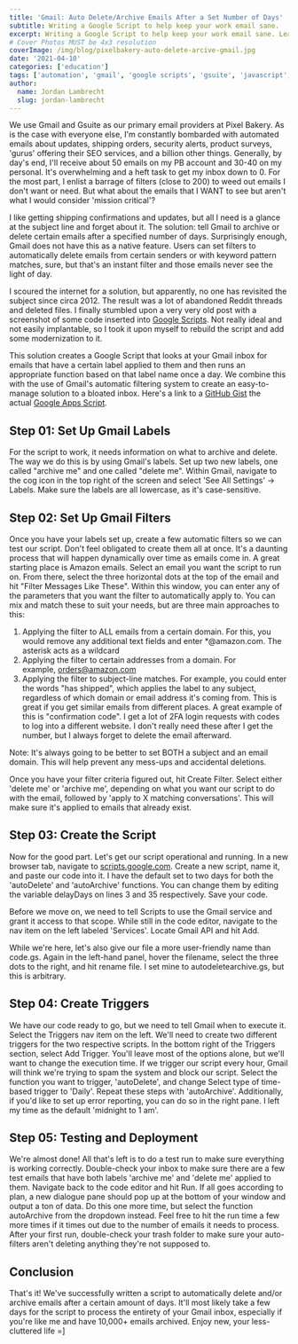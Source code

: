```yaml
---
title: 'Gmail: Auto Delete/Archive Emails After a Set Number of Days'
subtitle: Writing a Google Script to help keep your work email sane. 
excerpt: Writing a Google Script to help keep your work email sane. Learn how to auto delete/archive Gmail emails after a set time and stay organized.
# Cover Photos MUST be 4x3 resolution
coverImage: /img/blog/pixelbakery-auto-delete-arcive-gmail.jpg
date: '2021-04-10'
categories: ['education']
tags: ['automation', 'gmail', 'google scripts', 'gsuite', 'javascript', 'Tutorial']
author:
  name: Jordan Lambrecht
  slug: jordan-lambrecht
---
```


We use Gmail and Gsuite as our primary email providers at Pixel Bakery. As is the case with everyone else, I'm constantly bombarded with automated emails about updates, shipping orders, security alerts, product surveys, 'gurus' offering their SEO services, and a billion other things. Generally, by day's end, I'll receive about 50 emails on my PB account and 30-40 on my personal. It's overwhelming and a heft task to get my inbox down to 0. For the most part, I enlist a barrage of filters (close to 200) to weed out emails I don't want or need. But what about the emails that I WANT to see but aren't what I would consider 'mission critical'?

I like getting shipping confirmations and updates, but all I need is a glance at the subject line and forget about it. The solution: tell Gmail to archive or delete certain emails after a specified number of days. Surprisingly enough, Gmail does not have this as a native feature. Users can set filters to automatically delete emails from certain senders or with keyword pattern matches, sure, but that's an instant filter and those emails never see the light of day.

I scoured the internet for a solution, but apparently, no one has revisited the subject since circa 2012. The result was a lot of abandoned Reddit threads and deleted files. I finally stumbled upon a very very old post with a screenshot of some code inserted into [Google Scripts](https://www.google.com/script/start/). Not really ideal and not easily implantable, so I took it upon myself to rebuild the script and add some modernization to it.

This solution creates a Google Script that looks at your Gmail inbox for emails that have a certain label applied to them and then runs an appropriate function based on that label name once a day. We combine this with the use of Gmail's automatic filtering system to create an easy-to-manage solution to a bloated inbox. Here's a link to a [GitHub Gist](https://gist.github.com/jordanlambrecht/ec6ad36b5a48271fcbb4bb811512e477) the actual [Google Apps Script](https://script.google.com/d/1BW2AqvwUSbd9fID36fszLLUKkEmu8gj0FfKjyKanEwV7OGgzQuxHZS9e).

## Step 01: Set Up Gmail Labels

For the script to work, it needs information on what to archive and delete. The way we do this is by using Gmail's labels. Set up two new labels, one called "archive me" and one called "delete me". Within Gmail, navigate to the cog icon in the top right of the screen and select 'See All Settings' -> Labels. Make sure the labels are all lowercase, as it's case-sensitive.

## Step 02: Set Up Gmail Filters

Once you have your labels set up, create a few automatic filters so we can test our script. Don't feel obligated to create them all at once. It's a daunting process that will happen dynamically over time as emails come in. A great starting place is Amazon emails. Select an email you want the script to run on. From there, select the three horizontal dots at the top of the email and hit "Filter Messages Like These". Within this window, you can enter any of the parameters that you want the filter to automatically apply to. You can mix and match these to suit your needs, but are three main approaches to this:

1.  Applying the filter to ALL emails from a certain domain. For this, you would remove any additional text fields and enter \*@amazon.com. The asterisk acts as a wildcard
2.  Applying the filter to certain addresses from a domain. For example, orders@amazon.com
3.  Applying the filter to subject-line matches. For example, you could enter the words "has shipped", which applies the label to any subject, regardless of which domain or email address it's coming from. This is great if you get similar emails from different places. A great example of this is "confirmation code". I get a lot of 2FA login requests with codes to log into a different website. I don't really need these after I get the number, but I always forget to delete the email afterward.

Note: It's always going to be better to set BOTH a subject and an email domain. This will help prevent any mess-ups and accidental deletions.

Once you have your filter criteria figured out, hit Create Filter. Select either 'delete me' or 'archive me', depending on what you want our script to do with the email, followed by 'apply to X matching conversations'. This will make sure it's applied to emails that already exist.

## Step 03: Create the Script

Now for the good part. Let's get our script operational and running. In a new browser tab, navigate to [scripts.google.com](https://www.google.com/script/start/). Create a new script, name it, and paste our code into it. I have the default set to two days for both the 'autoDelete' and 'autoArchive' functions. You can change them by editing the variable delayDays on lines 3 and 35 respectively. Save your code.

Before we move on, we need to tell Scripts to use the Gmail service and grant it access to that scope. While still in the code editor, navigate to the nav item on the left labeled 'Services'. Locate Gmail API and hit Add.

While we're here, let's also give our file a more user-friendly name than code.gs. Again in the left-hand panel, hover the filename, select the three dots to the right, and hit rename file. I set mine to autodeletearchive.gs, but this is arbitrary.

## Step 04: Create Triggers

We have our code ready to go, but we need to tell Gmail when to execute it. Select the Triggers nav item on the left. We'll need to create two different triggers for the two respective scripts. In the bottom right of the Triggers section, select Add Trigger. You'll leave most of the options alone, but we'll want to change the execution time. If we trigger our script every hour, Gmail will think we're trying to spam the system and block our script. Select the function you want to trigger, 'autoDelete', and change Select type of time-based trigger to 'Daily'. Repeat these steps with 'autoArchive'. Additionally, if you'd like to set up error reporting, you can do so in the right pane. I left my time as the default 'midnight to 1 am'.

## Step 05: Testing and Deployment

We're almost done! All that's left is to do a test run to make sure everything is working correctly. Double-check your inbox to make sure there are a few test emails that have both labels 'archive me' and 'delete me' applied to them. Navigate back to the code editor and hit Run. If all goes according to plan, a new dialogue pane should pop up at the bottom of your window and output a ton of data. Do this one more time, but select the function autoArchive from the dropdown instead. Feel free to hit the run time a few more times if it times out due to the number of emails it needs to process. After your first run, double-check your trash folder to make sure your auto-filters aren't deleting anything they're not supposed to.

## Conclusion

That's it! We've successfully written a script to automatically delete and/or archive emails after a certain amount of days. It'll most likely take a few days for the script to process the entirety of your Gmail inbox, especially if you're like me and have 10,000+ emails archived. Enjoy new, your less-cluttered life =]
